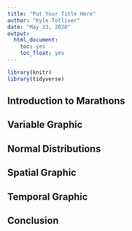 ```yaml
---
title: "Put Your Title Here"
author: "Kyle Tolliver"
date: "May 23, 2020"
output:
  html_document:
    toc: yes
    toc_float: yes
---
```


```r
library(knitr)
library(tidyverse)
```

## Introduction to Marathons

<!-- Begin your story in this section. What might your local community want to know about marathons? Include a small table of data summaries as part of this section.  You don’t have to follow the order listed below but should include each of the plots listed below. -->

## Variable Graphic 

<!-- Include a variable graphic (chip time) in this section and discuss it in your article. -->

## Normal Distributions

<!-- Include a graphic in this section and use it to introduce your community to normal distributions. -->

## Spatial Graphic

<!-- Include a spatial graphic in this section and discuss it in your article. What does it teach us about marathons? Why is it interesting? -->

## Temporal Graphic

<!-- Include a temporal graphic in this section and discuss it in your article. -->

## Conclusion

<!-- Wrap up your article, and make sure you include a quote from a reader. -->
